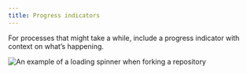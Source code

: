 ```yaml
---
title: Progress indicators
---
```


For processes that might take a while, include a progress indicator with context on what’s happening.

<img src={Spinner} alt="An example of a loading spinner when forking a repository" />
